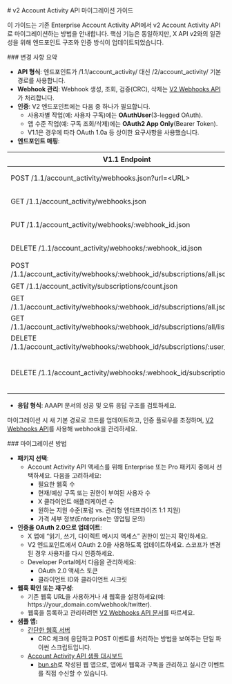 <div id="v2-account-activity-api-migration-guide">
  # v2 Account Activity API 마이그레이션 가이드
</div>

이 가이드는 기존 Enterprise Account Activity API에서 v2 Account Activity API로 마이그레이션하는 방법을 안내합니다. 핵심 기능은 동일하지만, X API v2와의 일관성을 위해 엔드포인트 구조와 인증 방식이 업데이트되었습니다.

<div id="summary-of-changes">
  ### 변경 사항 요약
</div>

- **API 형식**: 엔드포인트가 /1.1/account\_activity/ 대신 /2/account\_activity/ 기본 경로를 사용합니다.
- **Webhook 관리**: Webhook 생성, 조회, 검증(CRC), 삭제는 [V2 Webhooks API](https://github.com/m-rosinsky/XWebhookTest/blob/main/app.py)가 처리합니다.
- **인증**: V2 엔드포인트에는 다음 중 하나가 필요합니다.
  - 사용자별 작업(예: 사용자 구독)에는 **OAuthUser**(3-legged OAuth).
  - 앱 수준 작업(예: 구독 조회/삭제)에는 **OAuth2 App Only**(Bearer Token).
  - V1.1은 경우에 따라 OAuth 1.0a 등 상이한 요구사항을 사용했습니다.
- **엔드포인트 매핑**:

| V1.1 Endpoint | V2 해당/작업 | 비고 |
| ----- | ----- | ----- |
| POST /1.1/account\_activity/webhooks.json?url=\<URL> | POST /2/webhooks | [Docs](https://docs.x.com/ko/x-api/webhooks/introduction). OAuth2AppOnly 필요. |
| GET /1.1/account\_activity/webhooks.json | GET /2/webhooks | [Docs](https://docs.x.com/ko/x-api/webhooks/introduction). OAuth2AppOnly 필요. |
| PUT /1.1/account\_activity/webhooks/:webhook\_id.json | PUT /2/webhooks/:webhook\_id | CRC 트리거. [Docs](https://docs.x.com/ko/x-api/webhooks/introduction). OAuth2AppOnly 필요. |
| DELETE /1.1/account\_activity/webhooks/:webhook\_id.json | DELETE /2/webhooks/:webhook\_id | [Docs](https://docs.x.com/ko/x-api/webhooks/introduction). OAuth2AppOnly 필요. |
| POST /1.1/account\_activity/webhooks/:webhook\_id/subscriptions/all.json | POST /2/account\_activity/webhooks/:webhook\_id/subscriptions/all | OAuthUser 필요. |
| GET /1.1/account\_activity/subscriptions/count.json | GET /2/account\_activity/subscriptions/count | OAuth2AppOnly 필요. |
| GET /1.1/account\_activity/webhooks/:webhook\_id/subscriptions/all.json | GET /2/account\_activity/webhooks/:webhook\_id/subscriptions/all | OAuthUser 필요. |
| GET /1.1/account\_activity/webhooks/:webhook\_id/subscriptions/all/list.json | GET /2/account\_activity/webhooks/:webhook\_id/subscriptions/all/list | OAuth2AppOnly 필요. |
| DELETE /1.1/account\_activity/webhooks/:webhook\_id/subscriptions/:user\_id/all | DELETE /2/account\_activity/webhooks/:webhook\_id/subscriptions/:user\_id/all | OAuth2AppOnly 필요. |
| DELETE /1.1/account\_activity/webhooks/:webhook\_id/subscriptions/all | 사용 중단됨 / 직접 해당 없음 | 개별 삭제를 사용하거나 DELETE /2/webhooks/:webhook\_id로 webhook을 제거하세요. |

- **응답 형식**: AAAPI 문서의 성공 및 오류 응답 구조를 검토하세요.

마이그레이션 시 새 기본 경로로 코드를 업데이트하고, 인증 플로우를 조정하며, [V2 Webhooks API](https://docs.x.com/ko/x-api/webhooks/introduction)를 사용해 webhook을 관리하세요.

<div id="how-to-migrate">
  ### 마이그레이션 방법
</div>

- **패키지 선택**:
  - Account Activity API 액세스를 위해 Enterprise 또는 Pro 패키지 중에서 선택하세요. 다음을 고려하세요:
    - 필요한 웹훅 수
    - 현재/예상 구독 또는 권한이 부여된 사용자 수
    - X 클라이언트 애플리케이션 수
    - 원하는 지원 수준(포럼 vs. 관리형 엔터프라이즈 1:1 지원)
    - 가격 세부 정보(Enterprise는 영업팀 문의)
- **인증을 OAuth 2.0으로 업데이트**:
  - X 앱에 “읽기, 쓰기, 다이렉트 메시지 액세스” 권한이 있는지 확인하세요.
  - V2 엔드포인트에서 OAuth 2.0을 사용하도록 업데이트하세요. 스코프가 변경된 경우 사용자를 다시 인증하세요.
  - Developer Portal에서 다음을 관리하세요:
    - OAuth 2.0 액세스 토큰
    - 클라이언트 ID와 클라이언트 시크릿
- **웹훅 확인 또는 재구성**:
  - 기존 웹훅 URL을 사용하거나 새 웹훅을 설정하세요(예: https://your\_domain.com/webhook/twitter).
  - 웹훅을 등록하고 관리하려면 [V2 Webhooks API 문서](https://docs.x.com/ko/x-api/webhooks/introduction)를 따르세요.
- **샘플 앱:**
  - [간단한 웹훅 서버](https://github.com/m-rosinsky/XWebhookTest/blob/main/app.py)
    - CRC 체크에 응답하고 POST 이벤트를 처리하는 방법을 보여주는 단일 파이썬 스크립트입니다.
  - [Account Activity API 샘플 대시보드](https://github.com/xdevplatform/account-activity-dashboard-enterprise/tree/master)
    - [bun.sh](http://bun.sh)로 작성된 웹 앱으로, 앱에서 웹훅과 구독을 관리하고 실시간 이벤트를 직접 수신할 수 있습니다.